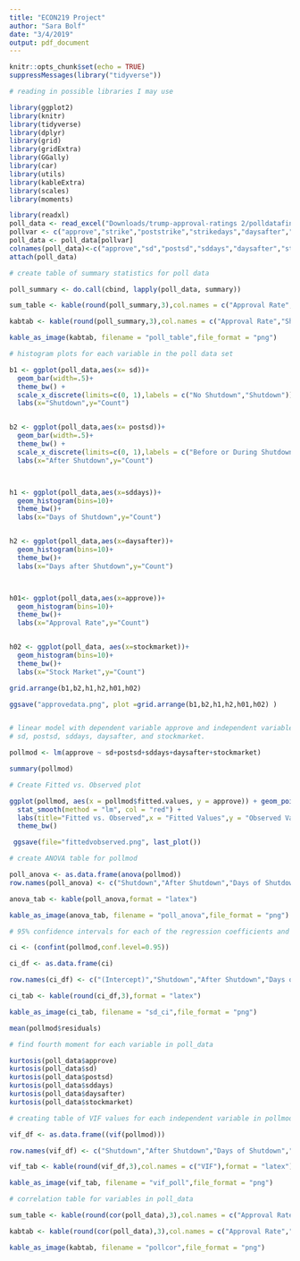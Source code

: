 ```yaml
---
title: "ECON219 Project"
author: "Sara Bolf"
date: "3/4/2019"
output: pdf_document
---
```


```r
knitr::opts_chunk$set(echo = TRUE)
suppressMessages(library("tidyverse"))
```

```r
# reading in possible libraries I may use

library(ggplot2)
library(knitr)
library(tidyverse)
library(dplyr)
library(grid)
library(gridExtra)
library(GGally)
library(car)
library(utils)
library(kableExtra)
library(scales)
library(moments)
```


```r
library(readxl)
poll_data <- read_excel("Downloads/trump-approval-ratings 2/polldatafinal.xltx")
pollvar <- c("approve","strike","poststrike","strikedays","daysafter","stockmarket")
poll_data <- poll_data[pollvar]
colnames(poll_data)<-c("approve","sd","postsd","sddays","daysafter","stockmarket")
attach(poll_data)
```



```r
# create table of summary statistics for poll data

poll_summary <- do.call(cbind, lapply(poll_data, summary))

sum_table <- kable(round(poll_summary,3),col.names = c("Approval Rate","Shutdown","After Shutdown","Number of Days of Shutdown", "Number of Days after Shutdown","Stock Market"))

kabtab <- kable(round(poll_summary,3),col.names = c("Approval Rate","Shutdown","After Shutdown","Number of Days of Shutdown", "Number of Days after Shutdown","Stock Market"),format="latex")

kable_as_image(kabtab, filename = "poll_table",file_format = "png")
```

```r

# histogram plots for each variable in the poll data set

b1 <- ggplot(poll_data,aes(x= sd))+
  geom_bar(width=.5)+
  theme_bw() +
  scale_x_discrete(limits=c(0, 1),labels = c("No Shutdown","Shutdown"))+
  labs(x="Shutdown",y="Count")


b2 <- ggplot(poll_data,aes(x= postsd))+
  geom_bar(width=.5)+
  theme_bw() +
  scale_x_discrete(limits=c(0, 1),labels = c("Before or During Shutdown","After Shutdown"))+
  labs(x="After Shutdown",y="Count")



h1 <- ggplot(poll_data,aes(x=sddays))+
  geom_histogram(bins=10)+
  theme_bw()+
  labs(x="Days of Shutdown",y="Count")


h2 <- ggplot(poll_data,aes(x=daysafter))+
  geom_histogram(bins=10)+
  theme_bw()+
  labs(x="Days after Shutdown",y="Count")



h01<- ggplot(poll_data,aes(x=approve))+
  geom_histogram(bins=10)+
  theme_bw()+
  labs(x="Approval Rate",y="Count")


h02 <- ggplot(poll_data, aes(x=stockmarket))+
  geom_histogram(bins=10)+
  theme_bw()+
  labs(x="Stock Market",y="Count")

grid.arrange(b1,b2,h1,h2,h01,h02)

ggsave("approvedata.png", plot =grid.arrange(b1,b2,h1,h2,h01,h02) )



```


```r

# linear model with dependent variable approve and independent variables
# sd, postsd, sddays, daysafter, and stockmarket.

pollmod <- lm(approve ~ sd+postsd+sddays+daysafter+stockmarket)

summary(pollmod)
```



```r

# Create Fitted vs. Observed plot

ggplot(pollmod, aes(x = pollmod$fitted.values, y = approve)) + geom_point() +
  stat_smooth(method = "lm", col = "red") + 
  labs(title="Fitted vs. Observed",x = "Fitted Values",y = "Observed Values")+
  theme_bw()

 ggsave(file="fittedvobserved.png", last_plot()) 


```




```r
# create ANOVA table for pollmod

poll_anova <- as.data.frame(anova(pollmod))
row.names(poll_anova) <- c("Shutdown","After Shutdown","Days of Shutdown","Days after Shutdown","Stock Market","Residuals")

anova_tab <- kable(poll_anova,format = "latex")

kable_as_image(anova_tab, filename = "poll_anova",file_format = "png")
```

```r
# 95% confidence intervals for each of the regression coefficients and intercept.  

ci <- (confint(pollmod,conf.level=0.95))

ci_df <- as.data.frame(ci)

row.names(ci_df) <- c("(Intercept)","Shutdown","After Shutdown","Days of Shutdown","Days after Shutdown", "Stock Market")

ci_tab <- kable(round(ci_df,3),format = "latex")

kable_as_image(ci_tab, filename = "sd_ci",file_format = "png")
```


```r
mean(pollmod$residuals)
```


```r

# find fourth moment for each variable in poll_data

kurtosis(poll_data$approve)
kurtosis(poll_data$sd)
kurtosis(poll_data$postsd)
kurtosis(poll_data$sddays)
kurtosis(poll_data$daysafter)
kurtosis(poll_data$stockmarket)

```


```r
# creating table of VIF values for each independent variable in pollmod.

vif_df <- as.data.frame((vif(pollmod)))

row.names(vif_df) <- c("Shutdown","After Shutdown","Days of Shutdown","Days after Shutdown", "Stock Market")

vif_tab <- kable(round(vif_df,3),col.names = c("VIF"),format = "latex")

kable_as_image(vif_tab, filename = "vif_poll",file_format = "png")
```


```r

# correlation table for variables in poll_data

sum_table <- kable(round(cor(poll_data),3),col.names = c("Approval Rate","Shutdown","After Shutdown","Number of Days of Shutdown", "Number of Days after Shutdown","Stock Market"))

kabtab <- kable(round(cor(poll_data),3),col.names = c("Approval Rate","Shutdown","After Shutdown","Number of Days of Shutdown", "Number of Days after Shutdown","Stock Market"),format="latex")

kable_as_image(kabtab, filename = "pollcor",file_format = "png")

```

